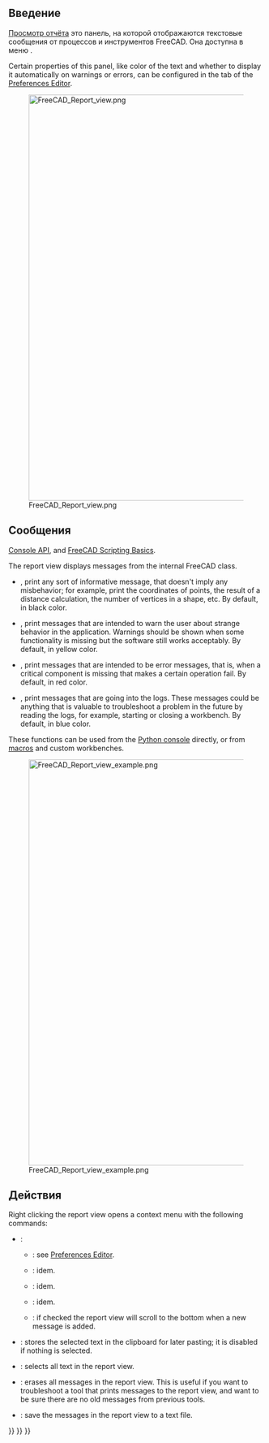 <languages/>

<span id="Introduction"></span>
== Введение ==

[[Report view|Просмотр отчёта]] это панель, на которой отображаются текстовые сообщения от процессов и инструментов FreeCAD. Она доступна в меню {{MenuCommand|{{StdMenu|[[Std View Menu|Вид]]}} → Панели → Просмотр отчёта}}.

Certain properties of this panel, like color of the text and whether to display it automatically on warnings or errors, can be configured in the {{MenuCommand|General → Report view}} tab of the  [[Preferences_Editor#Report_view|Preferences Editor]].

[[File:FreeCAD_Report_view.png|800px]]

{{Caption|Просмотр отчёта, показывающий сообщения, когда FreeCAD только что запустился.}}

<span id="Messages"></span>
== Сообщения ==

{{Emphasis|See also:}} [[Console API|Console API]], and [[FreeCAD Scripting Basics|FreeCAD Scripting Basics]].

The report view displays messages from the internal FreeCAD {{incode|Console}} class.
* {{incode|FreeCAD.Console.PrintMessage("text")}}, print any sort of informative message, that doesn't imply any misbehavior; for example, print the coordinates of points, the result of a distance calculation, the number of vertices in a shape, etc. By default, in black color.
* {{incode|FreeCAD.Console.PrintWarning("text")}}, print messages that are intended to warn the user about strange behavior in the application. Warnings should be shown when some functionality is missing but the software still works acceptably. By default, in yellow color.
* {{incode|FreeCAD.Console.PrintError("text")}}, print messages that are intended to be error messages, that is, when a critical component is missing that makes a certain operation fail. By default, in red color.
* {{incode|FreeCAD.Console.PrintLog("text")}}, print messages that are going into the logs. These messages could be anything that is valuable to troubleshoot a problem in the future by reading the logs, for example, starting or closing a workbench. By default, in blue color.

These functions can be used from the [[Python console|Python console]] directly, or from [[Macros|macros]] and custom workbenches.

[[File:FreeCAD_Report_view_example.png|800px]]

{{Caption|Example messages in the report view: a general message, a warning, an error, and a logged message.}}

<span id="Actions"></span>
== Действия ==

Right clicking the report view opens a context menu with the following commands:
* {{MenuCommand|Options}}:
** {{MenuCommand|Display message types}}: see [[Preferences_Editor#Output_window|Preferences Editor]].
** {{MenuCommand|Show output window on}}: idem.
** {{MenuCommand|Redirect Python output}}: idem.
** {{MenuCommand|Redirect Python errors}}: idem.
** {{MenuCommand|Go to end}}: if checked the report view will scroll to the bottom when a new message is added.
* {{MenuCommand|Copy}}: stores the selected text in the clipboard for later pasting; it is disabled if nothing is selected.
* {{MenuCommand|Select all}}: selects all text in the report view.
* {{MenuCommand|Clear}}: erases all messages in the report view. This is useful if you want to troubleshoot a tool that prints messages to the report view, and want to be sure there are no old messages from previous tools.
* {{MenuCommand|Save As}}: save the messages in the report view to a text file.


{{Interface navi{{#translation:}}}}
{{Std Base navi{{#translation:}}}}
{{Userdocnavi{{#translation:}}}}